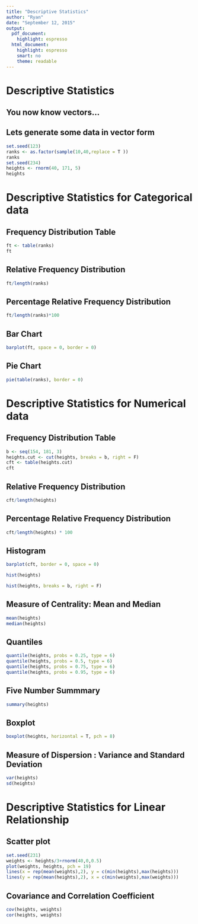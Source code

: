 ```yaml
---
title: "Descriptive Statistics"
author: "Ryan"
date: "September 12, 2015"
output:
  pdf_document: 
    highlight: espresso
  html_document:
    highlight: espresso
    smart: no
    theme: readable
---
```


# Descriptive Statistics
## You now know vectors...
## Lets generate some data in vector form
```r
set.seed(123)
ranks <- as.factor(sample(10,40,replace = T ))
ranks
set.seed(234)
heights <- rnorm(40, 171, 5)
heights
```


# Descriptive Statistics for Categorical data
## Frequency Distribution Table
```r
ft <- table(ranks)
ft
```

## Relative Frequency Distribution
```r
ft/length(ranks)
```

## Percentage Relative Frequency Distribution
```r
ft/length(ranks)*100
```

## Bar Chart
```r
barplot(ft, space = 0, border = 0)
```

## Pie Chart
```r
pie(table(ranks), border = 0)
```

# Descriptive Statistics for Numerical data
## Frequency Distribution Table
```r
b <- seq(154, 181, 3)
heights.cut <- cut(heights, breaks = b, right = F)
cft <- table(heights.cut)
cft
```

## Relative Frequency Distribution
```r
cft/length(heights)
```

## Percentage Relative Frequency Distribution
```r
cft/length(heights) * 100
```

## Histogram
```r
barplot(cft, border = 0, space = 0)
```

```r
hist(heights)
```

```r
hist(heights, breaks = b, right = F)
```

## Measure of Centrality: Mean and Median
```r
mean(heights)
median(heights)
```

## Quantiles
```r
quantile(heights, probs = 0.25, type = 6)
quantile(heights, probs = 0.5, type = 6)
quantile(heights, probs = 0.75, type = 6)
quantile(heights, probs = 0.95, type = 6)
```

## Five Number Summmary
```r
summary(heights)
```

## Boxplot
```r
boxplot(heights, horizontal = T, pch = 8)
```

## Measure of Dispersion : Variance and Standard Deviation
```r
var(heights)
sd(heights)
```

# Descriptive Statistics for Linear Relationship
## Scatter plot
```r
set.seed(231)
weights <- heights/3+rnorm(40,0,0.5)
plot(weights, heights, pch = 19)
lines(x = rep(mean(weights),2), y = c(min(heights),max(heights)))
lines(y = rep(mean(heights),2), x = c(min(weights),max(weights)))
```

## Covariance and Correlation Coefficient
```r
cov(heights, weights)
cor(heights, weights)
```

